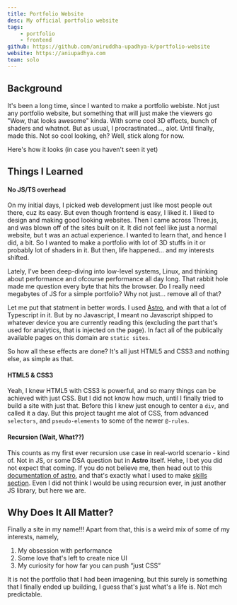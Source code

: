 ```yaml
---
title: Portfolio Website
desc: My official portfolio website
tags:
    - portfolio
    - frontend
github: https://github.com/aniruddha-upadhya-k/portfolio-website
website: https://aniupadhya.com
team: solo
---
```



## Background

It's been a long time, since I wanted to make a portfolio webiste. Not just any portfolio website, but something that will just make the viewers go "Wow, that looks awesome" kinda. With some cool 3D effects, bunch of shaders and whatnot. But as usual, I procrastinated..., alot. Until finally, made this. Not so cool looking, eh? Well, stick along for now.

Here's how it looks (in case you haven't seen it yet)

<Carousel 
  uid="portfolio" 
  contents={contents}
/>

## Things I Learned 

#### No JS/TS overhead

On my initial days, I picked web development just like most people out there, cuz its easy. But even though frontend is easy, I liked it. I liked to design and making good looking websites. Then I came across Three.js, and was blown off of the sites built on it. It did not feel like just a normal website, but t was an actual experience. I wanted to learn that, and hence I did, a bit. So I wanted to make a portfolio with lot of 3D stuffs in it or probably lot of shaders in it. But then, life happened... and my interests shifted.

Lately, I've been deep-diving into low-level systems, Linux, and thinking about performance and ofcourse performance all day long. That rabbit hole made me question every byte that hits the browser. Do I really need megabytes of JS for a simple portfolio? Why not just... remove all of that?

Let me put that statment in better words. I used [Astro](https://astro.build/), and with that a lot of Typescript in it. But by no Javascript, I meant no Javascript shipped to whatever device you are currently reading this (excluding the part that's used for analytics, that is injected on the page). In fact all of the publically available pages on this domain are `static sites`.

So how all these effects are done? It's all just HTML5 and CSS3 and nothing else, as simple as that.

#### HTML5 & CSS3

Yeah, I knew HTML5 with CSS3 is powerful, and so many things can be achieved with just CSS. But I did not know how much, until I finally tried to build a site with just that. Before this I knew just enough to center a `div`, and called it a day. But this project taught me alot of CSS, from advanced `selectors`, and `pseudo-elements` to some of the newer `@-rules`.

#### Recursion (Wait, What??)

This counts as my first ever recursion use case in real-world scenario - kind of. Not in JS, or some DSA question but in **Astro** itself. Hehe, I bet you did not expect that coming. If you do not believe me, then head out to this 
<a href="https://docs.astro.build/en/reference/astro-syntax/#astroself" target="_blank">documentation of astro</a>,
 and that's exactly what I used to make [skills section](/#skills). Even I did not think I would be using recursion ever, in just another JS library, but here we are.

## Why Does It All Matter?

Finally a site in my name!!! Apart from that, this is a weird mix of some of my interests, namely,

1. My obsession with performance
2. Some love that's left to create nice UI
3. My curiosity for how far you can push “just CSS”

It is not the portfolio that I had been imagening, but this surely is something that I finally ended up building, I guess that's just what's a life is. Not mch predictable.
